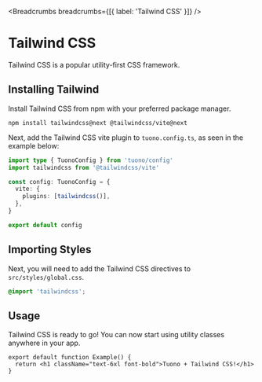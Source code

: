 
<MetaTags
  title="Tuono - Tailwind CSS"
  canonical="https://tuono.dev/documentation/styles/css-modules"
/>


<Breadcrumbs breadcrumbs={[{ label: 'Tailwind CSS' }]} />

# Tailwind CSS

Tailwind CSS is a popular utility-first CSS framework.

## Installing Tailwind

Install Tailwind CSS from npm with your preferred package manager.

```
npm install tailwindcss@next @tailwindcss/vite@next
```

Next, add the Tailwind CSS vite plugin to `tuono.config.ts`, as seen in the example below:

```ts
import type { TuonoConfig } from 'tuono/config'
import tailwindcss from '@tailwindcss/vite'

const config: TuonoConfig = {
  vite: {
    plugins: [tailwindcss()],
  },
}

export default config
```

## Importing Styles

Next, you will need to add the Tailwind CSS directives to `src/styles/global.css`.

```css
@import 'tailwindcss';
```

## Usage

Tailwind CSS is ready to go! You can now start using utility classes anywhere in your app.

```
export default function Example() {
  return <h1 className="text-6xl font-bold">Tuono + Tailwind CSS!</h1>
}
```
